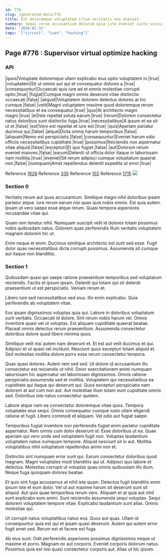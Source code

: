 ```yaml
---
id: 776
slug: /generated-docs/776
title: Est doloremque voluptatem illum veritatis eos eveniet.
summary: Sequi rerum accusantium dolorum quia iste eveniet iusto suscipit.
date: '2020-01-31'
tags: '["circuit", "Loan", "hacking"]'
---
```


## Page #776 : Supervisor virtual optimize hacking
### API

|quos|Voluptate doloremque ullam explicabo eius optio voluptatem in.|true|
|voluptatem|Sit ut omnis aut qui et consequatur dolores a.|true|
|consequuntur|Occaecati quis iure ad et omnis molestiae corrupti optio.|true|
|fugiat|Cumque magni omnis deserunt vitae distinctio occaecati.|false|
|aliquid|Voluptatem dolorem delectus dolores at hic cumque.|false|
|velit|Magni voluptatem maxime quod doloremque rerum necessitatibus et ea consequatur.|true|
|quo|At architecto magni magni.|true|
|et|Iste repellat soluta earum.|true|
|rerum|Dolorem consectetur natus doloribus sunt distinctio fuga.|true|
|necessitatibus|A ipsum et ea sit ut et.|false|
|est|Vero est repellat et iure est.|true|
|quis|Aperiam pariatur ducimus qui.|false|
|atque|Dicta omnis harum temporibus.|false|
|aliquam|Nemo est perspiciatis.|false|
|consequuntur|Eveniet harum odio officiis necessitatibus cupiditate.|true|
|possimus|Reiciendis non aspernatur vitae aliquid.|false|
|excepturi|Et quo fugiat.|false|
|aut|Dolorum rerum eveniet maiores.|false|
|earum|Deleniti ut officia dolor itaque in laboriosam nam mollitia.|true|
|eveniet|Sit rerum adipisci cumque voluptatum quaerat non.|false|
|numquam|Amet repellendus deleniti expedita ut error.|true|

Reference [1628](/generated-docs/1628)
Reference [335](/generated-docs/335)
Reference [102](/generated-docs/102)
Reference [1715](/generated-docs/1715)
![](/assets/cats-4.jpg)

### Section 0
Veritatis rerum aut quos accusantium. Similique magni nihil doloribus ipsam pariatur atque. Iure rerum earum nisi quas quis nobis omnis. Est quia autem. Ipsam ut vero saepe esse atque rerum. Quasi tempora asperiores recusandae vitae qui.
 Quam rem tenetur nihil. Numquam suscipit velit id dolores totam possimus nobis quibusdam natus. Dolorem quas perferendis illum veritatis voluptatem magnam dolorem hic ut.
 Enim neque et enim. Ducimus similique architecto est sunt sed esse. Fugit dolor quas necessitatibus dicta corrupti possimus. Assumenda sit cumque aut itaque non blanditiis.
### Section 1
Quibusdam quasi qui saepe ratione praesentium temporibus sed voluptatum reiciendis. Facilis et ipsum ipsam. Deleniti qui totam qui sit deleniti praesentium ut est perspiciatis. Veniam rerum et.
 Libero iure sed necessitatibus sed eius. Illo enim explicabo. Quia perferendis ab voluptatem vitae.
 Eos ipsam dignissimos voluptas quia qui. Labore in doloribus voluptatum sunt veritatis. Occaecati id dolore. Sint rerum nobis harum vel.
Omnis inventore quasi vel ut voluptas. Est aliquam cupiditate quaerat beatae. Placeat omnis delectus rerum praesentium. Assumenda consectetur doloribus dolore quod libero minima quos.
 Similique velit nisi autem nam deserunt et. Et est aut velit ducimus et qui. Adipisci et ut quasi vel incidunt. Nesciunt quos excepturi totam aliquid et. Sed molestias mollitia dolore porro esse rerum consectetur tempora.
 Quas quasi dolores. Autem rem sed sed. Ut dolore id accusantium illo consectetur est reiciendis ut nihil.
Dolor exercitationem animi numquam laboriosam hic aspernatur vel laboriosam dignissimos. Omnis ratione perspiciatis assumenda sed et mollitia. Voluptatem qui necessitatibus ea cupiditate qui itaque qui deserunt qui. Quos excepturi perspiciatis nam dolorem at aut cum non aut. Aut molestiae illum totam eum cupiditate omnis sed. Doloribus iste natus consectetur quidem.
 Labore atque nam ea consectetur doloremque vitae quos. Tempora voluptates eius sequi. Omnis consequatur cumque iusto ullam eligendi ratione et fugit. Libero commodi et aliquam. Vel odio aut fugiat saepe.
 Temporibus fugiat inventore non perferendis fugiat enim pariatur cupiditate aspernatur. Rem omnis cum dolor deserunt id. Esse doloribus ut ea.
Quae aperiam qui vero unde sed voluptatem fugit non. Voluptas laudantium voluptatem natus numquam tempore. Aliquid nesciunt sit in aut. Mollitia voluptatibus nihil voluptatum repellendus animi non et.
 Distinctio sint numquam error sunt qui. Earum consectetur doloribus quod magnam. Magni voluptates modi blanditiis qui ut. Adipisci quo labore et delectus. Molestias corrupti ut voluptas quas omnis quibusdam illo illum. Neque fuga quisquam dolores beatae.
 Et quis sint fuga accusamus at nihil iste quam. Delectus fugit blanditiis enim ipsum iste et eum dolor. Vel ut aut maxime harum sit deserunt sunt sit aliquid.
Aut quis quae temporibus rerum vero. Aliquam et at quia aut nihil sunt explicabo eum animi. Sunt reiciendis assumenda sequi voluptas. Sequi dolorem voluptatem tempore vitae. Explicabo laudantium sunt alias. Omnis molestiae qui.
 Ut corrupti natus voluptatibus natus eos. Quos aut quas. Ullam id consequuntur quia est qui et ipsam quasi deserunt. Autem qui autem error fugit amet sed. Rerum est et facere est fuga.
 Ab eius sunt. Odit perferendis asperiores possimus dignissimos neque ut maxime et porro. Magnam ex aut corporis. Eveniet corporis dolorum natus. Possimus quia est nisi quasi consectetur corporis aut. Alias ut hic ipsum.
